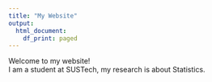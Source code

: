 ```yaml
---
title: "My Website"
output:
  html_document:
    df_print: paged
---
```


Welcome to my website!  
I am a student at SUSTech, my research is about Statistics.